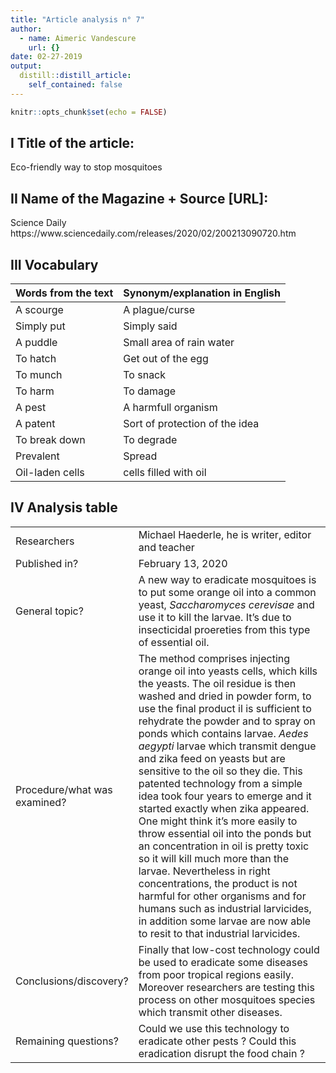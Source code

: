 ```yaml
---
title: "Article analysis n° 7"
author:
  - name: Aimeric Vandescure
    url: {}
date: 02-27-2019
output:
  distill::distill_article:
    self_contained: false
---
```


```r
knitr::opts_chunk$set(echo = FALSE)
```


## I Title of the article: 

Eco-friendly way to stop mosquitoes


## II Name of the Magazine + Source [URL]:

Science Daily  https://www.sciencedaily.com/releases/2020/02/200213090720.htm

## III Vocabulary 

| Words from the text | Synonym/explanation in English |
| ------------------- | ------------------------------ |
| A scourge   | A plague/curse                    |
|  Simply put   | Simply said         |
|  A puddle  | Small area of rain water  |
|  To hatch  |  Get out of the egg  |
|  To munch  |  To snack  |
|  To harm  |  To damage |
|  A pest  | A harmfull organism  |
|  A patent  | Sort of protection of the idea  |
|  To break down  |  To degrade  |
|  Prevalent  | Spread  |
|  Oil-laden cells  | cells filled with oil  |

## IV Analysis table 

|                              |                                                                     |
| ---------------------------- | ------------------------------------------------------------------- |
| Researchers                  |  Michael Haederle, he is writer, editor and teacher                        |
| Published in?                | February 13, 2020                                                       |
| General topic?               |  A new way to eradicate mosquitoes is to put some orange oil into a common yeast, *Saccharomyces cerevisae* and use it to kill the larvae. It's due to insecticidal proereties from this type of essential oil.                        |
| Procedure/what was examined? | The method comprises injecting orange oil into yeasts cells, which kills the yeasts. The oil residue is then washed and dried in powder form, to use the final product il is sufficient to rehydrate the powder and to spray on ponds which contains larvae. *Aedes aegypti* larvae which transmit dengue and zika feed on yeasts but are sensitive to the oil so they die. This patented technology from a simple idea took four years to emerge and it started exactly when zika appeared. One might think it's more easily to throw essential oil into the ponds but an concentration in oil is pretty toxic so it will kill much more than the larvae. Nevertheless in right concentrations, the product is not harmful for other organisms and for humans such as industrial larvicides, in addition some larvae are now able to resit to that industrial larvicides.|
| Conclusions/discovery?       |  Finally that low-cost technology could be used to eradicate some diseases from poor tropical regions easily. Moreover researchers are testing this process on other mosquitoes species which transmit other diseases.      |
| Remaining questions?         | Could we use this technology to eradicate other pests ? Could this eradication disrupt the food chain ? |




